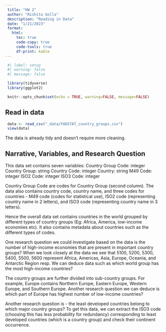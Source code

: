 ```yaml
---
 title: "HW 2"
 author: "Rishita Golla"
 description: "Reading in Data"
 date: "1/21/2023"
 format:
   html:
     toc: true
     code-copy: true
     code-tools: true
     df-print: kable
---
```

 
```r
 #| label: setup
 #| warning: false
 #| message: false

 library(tidyverse)
 library(ggplot2)

 knitr::opts_chunk$set(echo = TRUE, warning=FALSE, message=FALSE)
```

## Read in data

```r
 data <- read_csv("_data/FAOSTAT_country_groups.csv")
 view(data)
```

The data is already tidy and doesn't require more cleaning.

## Narrative, Variables, and Research Question

This data set contains seven variables:
Country Group Code: integer
Country Group: string
Country Code: integer
Country: string
M49 Code: integer
ISO2 Code: integer
ISO3 Code: integer

Country Group Code are codes for Country Group (second column). The data also contains country code, country name, and three codes for countries - M49 code (codes for statistical use), ISO2 code (representing country name in 2 letters), and ISO3 code (representing country name in 3 letters).

Hence the overall data set contains countries in the world grouped by different types of country groups (Eg: Africa, America, low-income economies etc). It also contains metadata about countries such as the different types of codes.

One research question we could investigate based on the data is the number of high-income economies that are present in important country groups? When we look closely at the data we see that 5100, 5200, 5300, 5400, 5500, 5600 represent Africa, Americas, Asia, Europe, Oceania, and Antarctic Region resp. We can deduce data such as which world group has the most high-income countries?

The country groups are further divided into sub-country groups. For example, Europe contains Northern Europe, Eastern Europe, Western Europe, and Southern Europe. Another research question we can deduce is which part of Europe has highest number of low-income countries?

Another research question is - the least developed countries belong to which major country groups?
To get this data, we can extract the ISO3 code (choosing this has less probability for redundancy) corresponding to least developed countries (which is a country group) and check their continent occurrence. 
